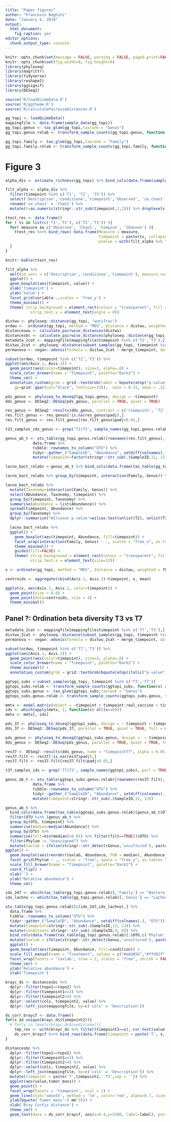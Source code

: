 ```yaml
---
title: "Paper figures"
author: "Francesco Beghini"
date: "January 6, 2019"
output: 
  html_document: 
    fig_caption: yes
editor_options: 
  chunk_output_type: console
---
```


```r
knitr::opts_chunk$set(message = FALSE, warning = FALSE, paged.print=FALSE, echo=FALSE)
knitr::opts_chunk$set(fig.width=8, fig.height=6) 
library(phyloseq)
library(magrittr)
library(tidyverse)
library(reshape2)
library(ggsignif)
library(DESeq2)

source('R/loadQiimeData.R')
source('R/ggtheme.R')
source('R/calculatePairwiseDistances.R')
```

```r
gg_topi <- loadQiimeData()
mappingfile <- data.frame(sample_data(gg_topi))
gg_topi.genus <- tax_glom(gg_topi,taxrank = "Genus")
gg_topi.genus.relab <- transform_sample_counts(gg_topi.genus, function(x) x/sum(x))

gg_topi.family <- tax_glom(gg_topi,taxrank = "Family")
gg_topi.family.relab <- transform_sample_counts(gg_topi.family, function(x) x/sum(x))
```

# Figure 3
```r
alpha_div <- estimate_richness(gg_topi) %>% bind_cols(data.frame(sample_data(gg_topi)))
```

```r
filt_alpha <- alpha_div %>% 
  filter(timepoint %in% c('T1', 'T2', 'T3')) %>%
  select('Description','condizione','timepoint','Observed', 'se.chao1', 'Simpson', 'Shannon') %>%
  rename('se.chao1' = 'Chao1') %>%
  mutate(t=as.numeric(stringr::str_sub(timepoint,2,2))) %>% droplevels()

ttest_res <- data.frame()
for ( ts in list(c('T1','T2'), c('T2','T3')) ){
  for( measure in c('Observed', 'Chao1', 'Simpson', 'Shannon') ){
    ttest_res %<>% bind_rows( data.frame(Measure = measure,
                                         Timepoint = paste(ts, collapse = ' vs '),
                                         pvalue = with(filt_alpha %>% filter(timepoint %in% ts), t.test(as.formula(paste(measure, 't', sep = '~'))))$p.value))
  }
}
```

```r
knitr::kable(ttest_res)
```


```r
filt_alpha %>%
  melt(id.vars = c('Description','condizione','timepoint'), measure.vars =  c('Observed', 'Chao1', 'Simpson', 'Shannon')) %>%
  ggplot() +
  geom_boxplot(aes(timepoint, value)) +
  xlab('Timepoint') +
  ylab('Value') +
  facet_grid(variable~.,scales = 'free_y') +
  theme_minimal() +
  theme( strip.background = element_rect(colour = "transparent", fill = "transparent"),
           strip.text.y = element_text(angle = 0))
```


```r
distwu <- phyloseq::distance(gg_topi, "wunifrac")
ordwu <-  ordinate(gg_topi, method = "MDS", distance = distwu, weighted = TRUE) %>% plot_ordination(gg_topi, ., justDF = TRUE)
distanceswu <- calculate_pairwise_distances(distwu)
distancesbc <- calculate_pairwise_distances(phyloseq::distance(gg_topi, "bray"))
metadata_2cat <- mappingfile[mappingfile$timepoint %in% c('T2','T3'),]
distwu_2cat <- phyloseq::distance(subset_samples(gg_topi, timepoint %in% c('T2','T3')), "wunifrac")
permanova <- vegan::adonis(formula = distwu_2cat ~ merge_timepoint, data = metadata_2cat)
```

```r
subset(ordwu, timepoint %in% c('T2','T3')) %>%
ggplot(aes(Axis.1, Axis.2)) +
  geom_point(aes(color=timepoint), size=3, alpha=.8) +
  scale_color_brewer(name = "Timepoint", palette="Dark2") + 
  theme_cm() +
  annotation_custom(grob = grid::textGrob(label = bquote(atop("p-value"==.(permanova$aov.tab$`Pr(>F)`[1]),italic(R^2)==.(signif(permanova$aov.tab$R2[1], 2)))),
    gp=grid::gpar(col="black", fontsize=13)),  xmin = 0.15, xmax = .15, ymin = -.05, ymax = -.05)
```

```r
pds_genus <- phyloseq_to_deseq2(gg_topi.genus, design = ~timepoint)
dds_genus <- DESeq2::DESeq(pds_genus, parallel = TRUE, quiet = TRUE)
```

```r
res_genus <- DESeq2::results(dds_genus, contrast = c('timepoint', 'T2','T3'), alpha = 0.05)
res.filt_genus <- res_genus[!is.na(res_genus$padj),]
res.filt_genus <- res.filt_genus[res.filt_genus$padj<0.05,]

t23_samples_idx_genus <- grep('T2|T3', sample_names(gg_topi.genus.relab), perl = TRUE)

genus_ab_t <- otu_table(gg_topi.genus.relab)[rownames(res.filt_genus), t23_samples_idx_genus] %>%
            data.frame %>%
            tibble::rownames_to_column("OTU") %>%
            tidyr::gather_("SampleID", "Abundance", setdiff(colnames(.), "OTU")) %>%
            mutate(timepoint=factor(stringr::str_sub(.$SampleID,12, 13)))
```

```r
lacno_bact_relabs <-genus_ab_t %>% bind_cols(data.frame(tax_table(gg_topi.genus.relab)[genus_ab_t$OTU,c('Phylum','Family','Genus')])) %>% filter(Family %in% c('Bacteroidales S24-7 group') | Genus %in% c('Lachnospiraceae NK4A136 group'))

lacno_bact_relabs %>% group_by(timepoint, interaction(Family, Genus)) %>% dplyr::summarise(Mean=mean(Abundance), SD = sd(Abundance)) %>% knitr::kable()

lacno_bact_relabs %>% 
  mutate(Taxonomy=interaction(Family, Genus)) %>%
  select(Abundance, Taxonomy, timepoint) %>%
  group_by(timepoint, Taxonomy) %>%
  summarise(Abundance = list(Abundance)) %>% 
  spread(timepoint, Abundance) %>% 
  group_by(Taxonomy) %>%
  dplyr::summarise("Wilcoxon p value"=wilcox.test(unlist(T2), unlist(T3), paired = TRUE)$p.value)  %>% knitr::kable()
```

```r
  lacno_bact_relabs %>%
  ggplot() +
    geom_boxplot(aes(timepoint, Abundance, fill=timepoint)) + 
    facet_wrap(interaction(Family, Genus) ~ ., scales = "free_x", as.table= T) +
    theme_minimal() +
    guides(fill=FALSE) +
    theme( strip.background = element_rect(colour = "transparent", fill = "transparent"),
           strip.text.x = element_text(size=12))

```

```r
x <- ordinate(gg_topi, method = "MDS", distance = distwu, weighted = TRUE) %>% plot_ordination(gg_topi, ., justDF = TRUE)

centroids <- aggregate(cbind(Axis.1, Axis.2)~timepoint, x, mean)

ggplot(x, aes(Axis.1, Axis.2, color=timepoint)) +
  geom_point(size = 0.8) +
  geom_point(data=centroids, size = 4) + 
  theme_minimal()
```

## Panel ?: Ordination beta diversity T3 vs T7
```r
metadata_2cat <- mappingfile[mappingfile$timepoint %in% c('T7','T3'),]
distwu_2cat <- phyloseq::distance(subset_samples(gg_topi, timepoint %in% c('T7','T3')), "wunifrac")
permanova <- vegan::adonis(formula = distwu_2cat ~ merge_timepoint, data = metadata_2cat)

subset(ordwu, timepoint %in% c('T7','T3')) %>%
ggplot(aes(Axis.1, Axis.2)) +
  geom_point(aes(color=timepoint), size=3, alpha=.8) +
  scale_color_brewer(name = "Timepoint", palette="Dark2") + 
  theme_minimal() +
  annotation_custom(grob = grid::textGrob(bquote(atop(italic("p-value")==.(permanova$aov.tab$`Pr(>F)`[1]),italic(R^2)==.(signif(permanova$aov.tab$R2[1], 2)))), gp=grid::gpar(col="black", fontsize=10)),  xmin = 0, xmax = 0, ymin = .1, ymax = .1)
```


```r
ggtopi_subs <-subset_samples(gg_topi, timepoint %in% c('T3','T7'))
ggtopi_subs.relab <- transform_sample_counts(ggtopi_subs, function(x) x/sum(x))
ggtopi_subs.genus <- tax_glom(ggtopi_subs,taxrank = "Genus")
ggtopi_subs.genus.relab <- transform_sample_counts(ggtopi_subs.genus, function(x) x/sum(x))

mmtx <- model.matrix(object = ~timepoint + timepoint:real_vaccine + timepoint:real_bifido + timepoint:real_vaccine:real_bifido, data = data.frame(ggtopi_subs@sam_data))
idx <- which(apply(mmtx, 2, function(x) all(x==0)))
mmtx <- mmtx[,-idx]

pds_37 <- phyloseq_to_deseq2(ggtopi_subs, design = ~ timepoint + timepoint:real_vaccine + timepoint:real_bifido + timepoint:real_vaccine:real_bifido, ignoreRank = TRUE)
dds_37 <- DESeq2::DESeq(pds_37, parallel = TRUE, quiet = TRUE, full = mmtx)

pds_genus <- phyloseq_to_deseq2(ggtopi_subs.genus, design =  ~ timepoint + timepoint:real_vaccine + timepoint:real_bifido + timepoint:real_vaccine:real_bifido, ignoreRank = TRUE)
dds_genus <- DESeq2::DESeq(pds_genus, parallel = TRUE, quiet = TRUE, full = mmtx)
```

```r
res37 <- DESeq2::results(dds_genus, name = "timepointT7", alpha = 0.05)
res37.filt <- res37[!is.na(res37$padj),]
res37.filt <- res37.filt[res37.filt$padj<0.05,]

t37_samples_idx <- grep('T7|T3', sample_names(ggtopi_subs), perl = TRUE)

genus_ab_t <- otu_table(ggtopi_subs.genus.relab)[rownames(res37.filt), ] %>%
            data.frame %>%
            tibble::rownames_to_column("OTU") %>%
            tidyr::gather_("SampleID", "Abundance", setdiff(colnames(.), "OTU")) %>%
            mutate(timepoint=stringr::str_sub(.$SampleID,12, 13))

```

```r
genus_ab_t %>%
  bind_cols(data.frame(tax_table(ggtopi_subs.genus.relab)[genus_ab_t$OTU,c('Phylum','Family','Genus')])) %>%
  filter(OTU %in% (genus_ab_t %>%
  group_by(OTU, timepoint) %>%
  summarise(median=median(Abundance)) %>%
  group_by(OTU) %>%
  summarise(filt=min(median)>0.01) %>% filter(filt==TRUE))$OTU) %>%
  filter(Phylum != "Unassigned") %>%
  mutate(taxlab = ifelse(stringr::str_detect(Genus,'uncultured'), paste('Uncultured',Family,sep = ' '), paste(Genus))) %>%
ggplot() +
  geom_boxplot(aes(reorder(taxlab, Abundance, FUN = median), Abundance, fill=timepoint)) +
  facet_grid(Phylum ~ ., scales = "free", space = "free_y", as.table= T) +
  scale_fill_brewer(name = "Timepoint", palette="Dark2") +
  coord_flip() +
  xlab('') +
  ylab("Relative abundance") +
  theme_cm()
```

```r
idx_247 <- which(tax_table(gg_topi.genus.relab)[,'Family'] == "Bacteroidales S24-7 group" & tax_table(gg_topi.genus.relab)[,'Genus'] == "uncultured bacterium")
idx_lachno <- which(tax_table(gg_topi.genus.relab)[,'Genus'] == "Lachnospiraceae NK4A136 group" )

otu_table(gg_topi.genus.relab)[c(idx_247,idx_lachno),] %>%
  data.frame %>%
  tibble::rownames_to_column("OTU") %>%
  tidyr::gather_("SampleID", "Abundance", setdiff(colnames(.), "OTU")) %>%
  mutate(timepoint=stringr::str_sub(.$SampleID,12, 13)) %>%
  mutate(condition= stringr::str_sub(.$SampleID,4, 6)) %>%
  bind_cols(data.frame(tax_table(gg_topi.genus.relab)[.$OTU,c('Phylum','Family','Genus')])) %>%
  mutate(taxlab = ifelse(stringr::str_detect(Genus,'uncultured'), paste('Uncultured',Family,sep = ' '), paste(Genus))) %>%
  ggplot() +
  geom_boxplot(aes(timepoint, Abundance, fill=condition)) +
  scale_fill_manual(name = "Treatment", values = c("#a6d854","#ffd92f","#66c2a5","#fc8d62")) +
  facet_wrap(facets = 'taxlab', nrow = 2, scales = "free", shrink = FALSE) +
  theme_cm() +
  ylab('Relative abundance') +
  xlab('Timepoint')
```


```r
brayc_ds <- distancesbc %>% 
  dplyr::filter(topo1==topo2) %>%
  dplyr::filter(timepoint1==3) %>%
  dplyr::filter(timepoint2>4) %>%
  dplyr::select(cols, timepoint2, value) %>%
  dplyr::left_join(mappingfile, by=c('cols' = 'Description'))

ds_corr_braycf <- data.frame()
for(x in unique(brayc_ds$timepoint2)){
  # for(y in levels(brayc_ds$condizione)){
    tmp_res <- with(brayc_ds %>% filter(timepoint2==x), cor.test(value, tumor_mass))
    ds_corr_braycf %<>% bind_rows(data.frame(timepoint = paste('T', x, '-T3',sep = ''), corr = signif(tmp_res$estimate,2), pval = signif(tmp_res$p.value,2), label = paste('p-value==',signif(tmp_res$p.value,2),'~italic(r)==', signif(tmp_res$estimate,2))))
}
```

```r
distancesbc %>% 
  dplyr::filter(topo1==topo2) %>%
  dplyr::filter(timepoint1==3) %>%
  dplyr::filter(timepoint2>4) %>%
  dplyr::select(cols, timepoint2, value) %>%
  dplyr::left_join(mappingfile, by=c('cols' = 'Description')) %>%
  mutate(timepoint = paste('T',timepoint2,'-T3',sep = '')) %>%
  ggplot(aes(value,tumor_mass)) +
  geom_point() +
  facet_wrap(facets = 'timepoint', ncol = 1) +
  geom_line(stat='smooth', method = 'lm', color='red', alpha=0.7, size=.7) + 
  ylab(bquote('Tumor mass'~( mm^3))) +
  xlab('Bray Curtis distance') +
  theme_cm() +
  geom_text(data = ds_corr_braycf, aes(x=0.4,y=2500, label=label), parse = TRUE, inherit.aes = FALSE)

```
